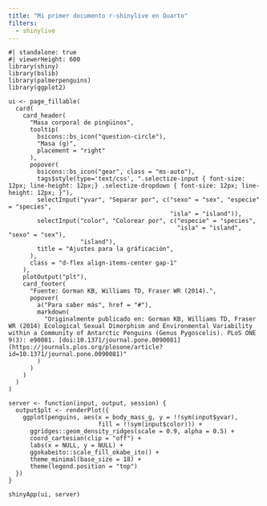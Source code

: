```yaml
---
title: "Mi primer documento r-shinylive en Quarto"
filters:
  - shinylive
---
```


```shinylive-r
#| standalone: true
#| viewerHeight: 600
library(shiny)
library(bslib)
library(palmerpenguins)
library(ggplot2)

ui <- page_fillable(
  card(
    card_header(
      "Masa corporal de pingüinos",
      tooltip(
        bsicons::bs_icon("question-circle"),
        "Masa (g)",
        placement = "right"
      ),
      popover(
        bsicons::bs_icon("gear", class = "ms-auto"),
        tags$style(type='text/css', ".selectize-input { font-size: 12px; line-height: 12px;} .selectize-dropdown { font-size: 12px; line-height: 12px; }"),
        selectInput("yvar", "Separar por", c("sexo" = "sex", "especie" = "species",
                                             "isla" = "island")),
        selectInput("color", "Colorear por", c("especie" = "species", 
                                               "isla" = "island", "sexo" = "sex"),
                    "island"),
        title = "Ajustes para la gráficación",
      ),
      class = "d-flex align-items-center gap-1"
    ),
    plotOutput("plt"),
    card_footer(
      "Fuente: Gorman KB, Williams TD, Fraser WR (2014).",
      popover(
        a("Para saber más", href = "#"),
        markdown(
          "Originalmente publicado en: Gorman KB, Williams TD, Fraser WR (2014) Ecological Sexual Dimorphism and Environmental Variability within a Community of Antarctic Penguins (Genus Pygoscelis). PLoS ONE 9(3): e90081. [doi:10.1371/journal.pone.0090081](https://journals.plos.org/plosone/article?id=10.1371/journal.pone.0090081)"
        )
      )
    )
  )
)

server <- function(input, output, session) {
  output$plt <- renderPlot({
    ggplot(penguins, aes(x = body_mass_g, y = !!sym(input$yvar), 
                         fill = !!sym(input$color))) +
      ggridges::geom_density_ridges(scale = 0.9, alpha = 0.5) +
      coord_cartesian(clip = "off") +
      labs(x = NULL, y = NULL) +
      ggokabeito::scale_fill_okabe_ito() +
      theme_minimal(base_size = 18) +
      theme(legend.position = "top")
  })
}

shinyApp(ui, server)
```